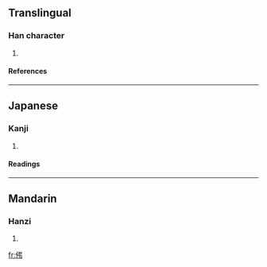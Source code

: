 ==Translingual==
===Han character===
{{Han char|rn=9|rad=人|as=04|sn=6|four=2722<sub>7</sub>|canj=人弓中 (ONL), X人弓中 (XONL)}}
# {{defn|Han}}
====References====
{{Han ref|kx=0095.090|dkj=00426|hdz=10127.010|uh=4F04|ud=20228|bh=C9B9|bd=51641}}
----
==Japanese==
===Kanji===
{{ja-kanji|grade=|rs=人04}}
# {{defn|Japanese}}
====Readings====
{{ja-readings|on=[[ちょう]] (chō)|kun=}}
----
==Mandarin==
===Hanzi===
{{cmn-hanzi|pin=[[diào]] ([[diao4]])|wg=tiao<sup>4</sup>}}
# {{defn|Mandarin}}

[[fr:伄]]